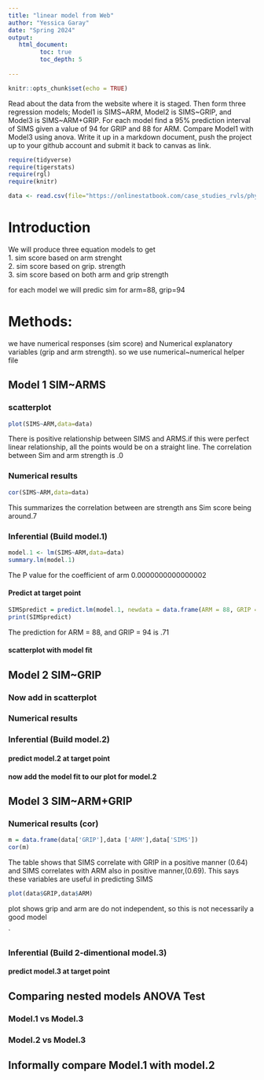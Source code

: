 ```yaml
---
title: "linear model from Web"
author: "Yessica Garay"
date: "Spring 2024"
output:
   html_document:
         toc: true
         toc_depth: 5
        
---
```


```r
knitr::opts_chunk$set(echo = TRUE)
```

Read about the data from the website where it is staged.  Then form three regression models; Model1 is SIMS~ARM, Model2 is SIMS~GRIP, and Model3 is SIMS~ARM+GRIP. For each model find a 95% prediction interval of SIMS given a value of 94  for GRIP and 88 for ARM. Compare Model1 with Model3 using anova. Write it up in a markdown document, push the project up to your github account and submit it back to canvas as link. 

 


```r
require(tidyverse)
require(tigerstats)
require(rgl)
require(knitr)

```

```r
data <- read.csv(file="https://onlinestatbook.com/case_studies_rvls/physical_strength/data.txt",sep="",header=TRUE)

```

# Introduction
We will produce three equation models to get  
1. sim score based on arm strenght  
2. sim score based on grip. strength  
3. sim score based on both arm and grip strength  

for each model we will predic sim for arm=88, grip=94

# Methods:
we have numerical responses (sim score) and Numerical explanatory variables (grip and arm strength). so we use numerical~numerical helper file

## Model 1 SIM~ARMS


### scatterplot

```r
plot(SIMS~ARM,data=data)
```

There is positive relationship between SIMS and ARMS.if this were perfect linear relationship, all the points would be on a straight line. The correlation between Sim and arm strength is .0

### Numerical results

```r
cor(SIMS~ARM,data=data)
```
This summarizes the correlation between are strength ans Sim score being around.7


### Inferential  (Build model.1)
```r
model.1 <- lm(SIMS~ARM,data=data)
summary.lm(model.1)
```

The P value for the coefficient of arm 0.0000000000000002

#### Predict at target point

```r
SIMSpredict = predict.lm(model.1, newdata = data.frame(ARM = 88, GRIP = 94))
print(SIMSpredict)
```

The prediction for ARM = 88, and GRIP = 94 is .71

#### scatterplot with model fit


 

## Model 2 SIM~GRIP

### Now add in scatterplot


### Numerical results 


### Inferential  (Build model.2)
  

#### predict model.2 at target point

#### now add the model fit to our plot for model.2
  


## Model 3 SIM~ARM+GRIP

### Numerical results (cor)

```r
m = data.frame(data['GRIP'],data ['ARM'],data['SIMS'])
cor(m)

```

The table shows that SIMS correlate with GRIP in a positive manner (0.64) and SIMS correlates with ARM also in positive manner,(0.69). This says these variables are useful in predicting SIMS

```r
plot(data$GRIP,data$ARM)
```

plot shows grip and arm are do not independent, so this is not necessarily a good model

`
  
### Inferential  (Build 2-dimentional model.3)



#### predict model.3 at target point
  

## Comparing nested models ANOVA Test

### Model.1 vs Model.3
### Model.2 vs Model.3

## Informally compare Model.1 with model.2


